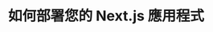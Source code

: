 ---
source-updated-at: 2025-05-16T04:52:11.000Z
translation-updated-at: 2025-05-25T20:34:20.711Z
title: 如何部署您的 Next.js 應用程式
nav_title: 部署
description: 了解如何部署您的 Next.js 應用程式。
source: app/getting-started/deploying
---